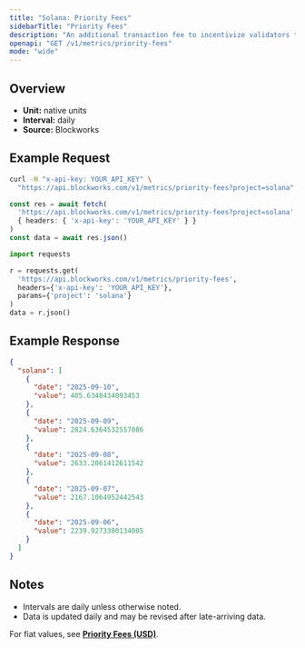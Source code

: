 ```yaml
---
title: "Solana: Priority Fees"
sidebarTitle: "Priority Fees"
description: "An additional transaction fee to incentivize validators to prioritize and execute transactions."
openapi: "GET /v1/metrics/priority-fees"
mode: "wide"
---
```


## Overview

- **Unit:** native units
- **Interval:** daily
- **Source:** Blockworks

## Example Request

<CodeGroup>

```bash cURL
curl -H "x-api-key: YOUR_API_KEY" \
  "https://api.blockworks.com/v1/metrics/priority-fees?project=solana"
```

```typescript TypeScript
const res = await fetch(
  'https://api.blockworks.com/v1/metrics/priority-fees?project=solana',
  { headers: { 'x-api-key': 'YOUR_API_KEY' } }
)
const data = await res.json()
```

```python Python
import requests

r = requests.get(
  'https://api.blockworks.com/v1/metrics/priority-fees',
  headers={'x-api-key': 'YOUR_API_KEY'},
  params={'project': 'solana'}
)
data = r.json()
```

</CodeGroup>

## Example Response

```json
{
  "solana": [
    {
      "date": "2025-09-10",
      "value": 405.6348434093453
    },
    {
      "date": "2025-09-09",
      "value": 2824.6364532557086
    },
    {
      "date": "2025-09-08",
      "value": 2633.2061412611542
    },
    {
      "date": "2025-09-07",
      "value": 2167.1064952442543
    },
    {
      "date": "2025-09-06",
      "value": 2239.9273300134005
    }
  ]
}
```

## Notes
- Intervals are daily unless otherwise noted.
- Data is updated daily and may be revised after late-arriving data.

<Note>For fiat values, see **[Priority Fees (USD)](./priority-fees-usd)**.</Note>